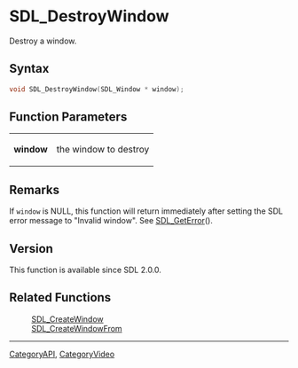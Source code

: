= SDL_DestroyWindow =

Destroy a window.

== Syntax ==

<syntaxhighlight lang='c'>
void SDL_DestroyWindow(SDL_Window * window);
</syntaxhighlight>

== Function Parameters ==

{|
|'''window'''
|the window to destroy
|}

== Remarks ==

If <code>window</code> is NULL, this function will return immediately after
setting the SDL error message to "Invalid window". See [[SDL_GetError]]().

== Version ==

This function is available since SDL 2.0.0.

== Related Functions ==

:[[SDL_CreateWindow]]
:[[SDL_CreateWindowFrom]]

----
[[CategoryAPI]], [[CategoryVideo]]


